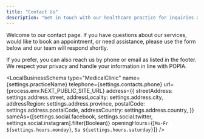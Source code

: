 ```yaml
---
title: "Contact Us"
description: "Get in touch with our healthcare practice for inquiries and appointments."
---
```



Welcome to our contact page. If you have questions about our services, would like to book an appointment, or need assistance, please use the form below and our team will respond shortly.

<MapEmbed title="Our location" />

<BookingWidget />

<ContactForm />

If you prefer, you can also reach us by phone or email as listed in the footer. We respect your privacy and handle your information in line with POPIA.

<LocalBusinessSchema
	type="MedicalClinic"
	name={settings.practiceName}
	telephone={settings.contacts.phone}
	url={process.env.NEXT_PUBLIC_SITE_URL}
	address={{
		streetAddress: settings.address.street,
		addressLocality: settings.address.city,
		addressRegion: settings.address.province,
		postalCode: settings.address.postalCode,
		addressCountry: settings.address.country,
	}}
	sameAs={[settings.social.facebook, settings.social.twitter, settings.social.instagram].filter(Boolean)}
	openingHours={[`Mo-Fr ${settings.hours.monday}`, `Sa ${settings.hours.saturday}`]}
/>